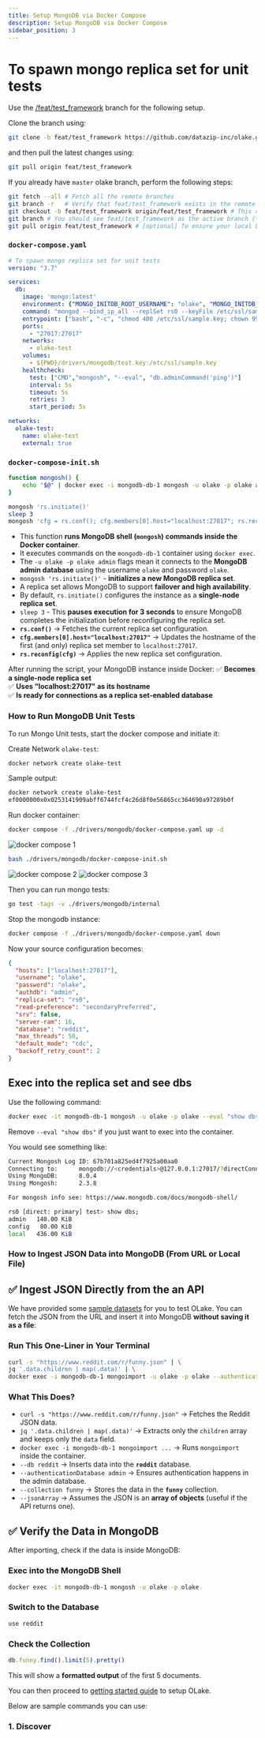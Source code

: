```yaml
---
title: Setup MongoDB via Docker Compose
description: Setup MongoDB via Docker Compose
sidebar_position: 3
---
```


# To spawn mongo replica set for unit tests

Use the [/feat/test_framework](https://github.com/datazip-inc/olake/tree/feat/test_framework) branch for the following setup.

Clone the branch using:

```bash
git clone -b feat/test_framework https://github.com/datazip-inc/olake.git
```
and then pull the latest changes using:

```bash
git pull origin feat/test_framework
```

If you already have `master` olake branch, perform the following steps:

```bash
git fetch --all # Fetch all the remote branches
git branch -r   # Verify that feat/test_framework exists in the remote repo, press `q` to quit.
git checkout -b feat/test_framework origin/feat/test_framework # This creates a local branch named feat/test_framework and tracks the remote branch origin/feat/test_framework.
git branch # You should see feat/test_framework as the active branch (* feat/test_framework).
git pull origin feat/test_framework # [optional] To ensure your local branch is up-to-date
```

### `docker-compose.yaml`

```yaml title="drivers/mongodb/docker-compose.yaml"
# To spawn mongo replica set for unit tests
version: "3.7"

services:
  db:
    image: 'mongo:latest'
    environment: {"MONGO_INITDB_ROOT_USERNAME": "olake", "MONGO_INITDB_ROOT_PASSWORD": "olake"}
    command: "mongod --bind_ip_all --replSet rs0 --keyFile /etc/ssl/sample.key"
    entrypoint: ["bash", "-c", "chmod 400 /etc/ssl/sample.key; chown 999:999 /etc/ssl/sample.key; exec docker-entrypoint.sh $@"]
    ports:
      - "27017:27017"
    networks:
      - olake-test
    volumes:
      - ${PWD}/drivers/mongodb/test.key:/etc/ssl/sample.key
    healthcheck:
      test: ["CMD","mongosh", "--eval", "db.adminCommand('ping')"]
      interval: 5s
      timeout: 5s
      retries: 3
      start_period: 5s

networks:
  olake-test:
    name: olake-test
    external: true
```

### `docker-compose-init.sh`
```sh title="drivers/mongodb/docker-compose-init.sh
function mongosh() {
	echo "$@" | docker exec -i mongodb-db-1 mongosh -u olake -p olake admin
}

mongosh 'rs.initiate()'
sleep 3
mongosh 'cfg = rs.conf(); cfg.members[0].host="localhost:27017"; rs.reconfig(cfg);'
```

- This function **runs MongoDB shell (`mongosh`) commands inside the Docker container**.  
- It executes commands on the `mongodb-db-1` container using `docker exec`.  
- The `-u olake -p olake admin` flags mean it connects to the **MongoDB admin database** using the username `olake` and password `olake`.
- `mongosh 'rs.initiate()'` - **initializes a new MongoDB replica set**.  
- A replica set allows MongoDB to support **failover and high availability**.  
- By default, `rs.initiate()` configures the instance as a **single-node replica set**.
- `sleep 3` - This **pauses execution for 3 seconds** to ensure MongoDB completes the initialization before reconfiguring the replica set.
- **`rs.conf()`** → Fetches the current replica set configuration.  
- **`cfg.members[0].host="localhost:27017"`** → Updates the hostname of the first (and only) replica set member to `localhost:27017`.  
- **`rs.reconfig(cfg)`** → Applies the new replica set configuration.  

After running the script, your MongoDB instance inside Docker:
✅ **Becomes a single-node replica set**  
✅ **Uses "localhost:27017" as its hostname**  
✅ **Is ready for connections as a replica set-enabled database**  


### How to Run MongoDB Unit Tests 
To run Mongo Unit tests, start the docker compose and initiate it:

Create Network `olake-test`:
```bash
docker network create olake-test    
```

Sample output:
```bash
docker network create olake-test
ef0000000x0x0253141909abff6744fcf4c26d8f0e56865cc364690a97289b0f

```
Run docker container:
```bash
docker compose -f ./drivers/mongodb/docker-compose.yaml up -d  
```
![docker compose 1](/img/docs/docker/docker-compose-1.png)

```bash
bash ./drivers/mongodb/docker-compose-init.sh  
```

![docker compose 2](/img/docs/docker/docker-compose-2.png)
![docker compose 3](/img/docs/docker/docker-compose-3.png)

Then you can run mongo tests:
```bash
go test -tags -v ./drivers/mongodb/internal                  
```

Stop the mongodb instance:
```bash
docker compose -f ./drivers/mongodb/docker-compose.yaml down
```

Now your source configuration becomes:

```json title="config.json"
{
  "hosts": ["localhost:27017"],
  "username": "olake",
  "password": "olake",
  "authdb": "admin",
  "replica-set": "rs0",
  "read-preference": "secondaryPreferred",
  "srv": false,
  "server-ram": 16,
  "database": "reddit",
  "max_threads": 50,
  "default_mode": "cdc",
  "backoff_retry_count": 2
}
```

## Exec into the replica set and see dbs
Use the following command:
```bash
docker exec -it mongodb-db-1 mongosh -u olake -p olake --eval "show dbs"
```

Remove `--eval "show dbs"` if you just want to exec into the container.

You would see something like:
```bash
Current Mongosh Log ID:	67b701a825ed4f7925a00aa0
Connecting to:		mongodb://<credentials>@127.0.0.1:27017/?directConnection=true&serverSelectionTimeoutMS=2000&appName=mongosh+2.3.8
Using MongoDB:		8.0.4
Using Mongosh:		2.3.8

For mongosh info see: https://www.mongodb.com/docs/mongodb-shell/

rs0 [direct: primary] test> show dbs;
admin   140.00 KiB
config   80.00 KiB
local   436.00 KiB
```


### How to Ingest JSON Data into MongoDB (From URL or Local File)

## ✅ **Ingest JSON Directly from the an API**  
We have provided some [sample datasets](../../resources/dataset) for you to test OLake. You can fetch the JSON from the URL and insert it into MongoDB **without saving it as a file**:  

### **Run This One-Liner in Your Terminal**  
```sh
curl -s "https://www.reddit.com/r/funny.json" | \
jq '.data.children | map(.data)' | \
docker exec -i mongodb-db-1 mongoimport -u olake -p olake --authenticationDatabase admin --db reddit --collection funny --jsonArray
```

### **What This Does?**  
- `curl -s "https://www.reddit.com/r/funny.json"` → Fetches the Reddit JSON data.  
- `jq '.data.children | map(.data)'` → Extracts only the `children` array and keeps only the `data` field.
- `docker exec -i mongodb-db-1 mongoimport ...` → Runs `mongoimport` inside the container.  
- `--db reddit` → Inserts data into the **`reddit`** database.  
- `--authenticationDatabase admin` → Ensures authentication happens in the admin database.
- `--collection funny` → Stores the data in the **`funny`** collection.  
- `--jsonArray` → Assumes the JSON is an **array of objects** (useful if the API returns one).  


## ✅ **Verify the Data in MongoDB**
After importing, check if the data is inside MongoDB:  

### **Exec into the MongoDB Shell**
```sh
docker exec -it mongodb-db-1 mongosh -u olake -p olake
```

### **Switch to the Database**
```js
use reddit
```

### **Check the Collection**
```js
db.funny.find().limit(5).pretty()
```

This will show a **formatted output** of the first 5 documents.

You can then proceed to [getting started guide](../../getting-started) to setup OLake.

Below are sample commands you can use:

### 1. Discover

```

```